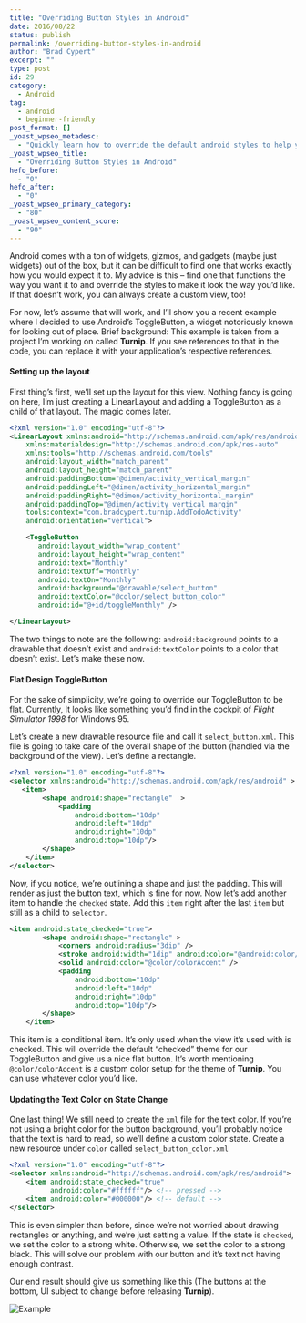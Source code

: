 ```yaml
---
title: "Overriding Button Styles in Android"
date: 2016/08/22
status: publish
permalink: /overriding-button-styles-in-android
author: "Brad Cypert"
excerpt: ""
type: post
id: 29
category:
  - Android
tag:
  - android
  - beginner-friendly
post_format: []
_yoast_wpseo_metadesc:
  - "Quickly learn how to override the default android styles to help you create a look and feel unique to your application!"
_yoast_wpseo_title:
  - "Overriding Button Styles in Android"
hefo_before:
  - "0"
hefo_after:
  - "0"
_yoast_wpseo_primary_category:
  - "80"
_yoast_wpseo_content_score:
  - "90"
---
```


Android comes with a ton of widgets, gizmos, and gadgets (maybe just widgets) out of the box, but it can be difficult to find one that works exactly how you would expect it to. My advice is this – find one that functions the way you want it to and override the styles to make it look the way you’d like. If that doesn’t work, you can always create a custom view, too!

For now, let’s assume that will work, and I’ll show you a recent example where I decided to use Android’s ToggleButton, a widget notoriously known for looking out of place. Brief background: This example is taken from a project I’m working on called **Turnip**. If you see references to that in the code, you can replace it with your application’s respective references.

#### Setting up the layout

First thing’s first, we’ll set up the layout for this view. Nothing fancy is going on here, I’m just creating a LinearLayout and adding a ToggleButton as a child of that layout. The magic comes later.

```xml
<?xml version="1.0" encoding="utf-8"?>
<LinearLayout xmlns:android="http://schemas.android.com/apk/res/android"
    xmlns:materialdesign="http://schemas.android.com/apk/res-auto"
    xmlns:tools="http://schemas.android.com/tools"
    android:layout_width="match_parent"
    android:layout_height="match_parent"
    android:paddingBottom="@dimen/activity_vertical_margin"
    android:paddingLeft="@dimen/activity_horizontal_margin"
    android:paddingRight="@dimen/activity_horizontal_margin"
    android:paddingTop="@dimen/activity_vertical_margin"
    tools:context="com.bradcypert.turnip.AddTodoActivity"
    android:orientation="vertical">

    <ToggleButton
       android:layout_width="wrap_content"
       android:layout_height="wrap_content"
       android:text="Monthly"
       android:textOff="Monthly"
       android:textOn="Monthly"
       android:background="@drawable/select_button"
       android:textColor="@color/select_button_color"
       android:id="@+id/toggleMonthly" />

</LinearLayout>

```

The two things to note are the following: `android:background` points to a drawable that doesn’t exist and `android:textColor` points to a color that doesn’t exist. Let’s make these now.

#### Flat Design ToggleButton

For the sake of simplicity, we’re going to override our ToggleButton to be flat. Currently, It looks like something you’d find in the cockpit of _Flight Simulator 1998_ for Windows 95.

Let’s create a new drawable resource file and call it `select_button.xml`. This file is going to take care of the overall shape of the button (handled via the background of the view). Let’s define a rectangle.

```xml
<?xml version="1.0" encoding="utf-8"?>
<selector xmlns:android="http://schemas.android.com/apk/res/android" >
   <item>
        <shape android:shape="rectangle"  >
            <padding
                android:bottom="10dp"
                android:left="10dp"
                android:right="10dp"
                android:top="10dp"/>
        </shape>
    </item>
</selector>

```

Now, if you notice, we’re outlining a shape and just the padding. This will render as just the button text, which is fine for now. Now let’s add another item to handle the `checked` state. Add this `item` right after the last `item` but still as a child to `selector`.

```xml
<item android:state_checked="true">
        <shape android:shape="rectangle" >
            <corners android:radius="3dip" />
            <stroke android:width="1dip" android:color="@android:color/transparent" />
            <solid android:color="@color/colorAccent" />
            <padding
                android:bottom="10dp"
                android:left="10dp"
                android:right="10dp"
                android:top="10dp"/>
        </shape>
    </item>

```

This item is a conditional item. It’s only used when the view it’s used with is checked. This will override the default “checked” theme for our ToggleButton and give us a nice flat button. It’s worth mentioning `@color/colorAccent` is a custom color setup for the theme of **Turnip**. You can use whatever color you’d like.

#### Updating the Text Color on State Change

One last thing! We still need to create the `xml` file for the text color. If you’re not using a bright color for the button background, you’ll probably notice that the text is hard to read, so we’ll define a custom color state. Create a new resource under `color` called `select_button_color.xml`

```xml
<?xml version="1.0" encoding="utf-8"?>
<selector xmlns:android="http://schemas.android.com/apk/res/android">
    <item android:state_checked="true"
          android:color="#ffffff"/> <!-- pressed -->
    <item android:color="#000000"/> <!-- default -->
</selector>
```

This is even simpler than before, since we’re not worried about drawing rectangles or anything, and we’re just setting a value. If the state is `checked`, we set the color to a strong white. Otherwise, we set the color to a strong black. This will solve our problem with our button and it’s text not having enough contrast.

Our end result should give us something like this (The buttons at the bottom, UI subject to change before releasing **Turnip**).

![Example](/./post_images/ss-1.png)
